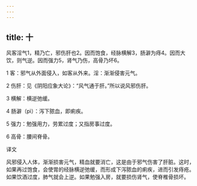 ```yaml
---
---
---
```

title: 十
---




风客淫气1，精乃亡，邪伤肝也2。因而饱食，经脉横解3，肠澼为痔4。因而大饮，则气逆。因而强力5，肾气乃伤，高骨乃坏6。

1 客：邪气从外面侵入，如客从外来。淫：渐渐侵害元气。

2 伤肝：见《阴阳应象大论》：“风气通于肝。”所以说风邪伤肝。

3 横解：横逆弛缓。

4 肠澼（pì）：泻下脓血，即痢疾。

5 强力：勉强用力，劳累过度；又指房事过度。

6 高骨：腰间脊骨。

译文

风邪侵入人体，渐渐损害元气，精血就要消亡，这是由于邪气伤害了肝脏。这时，如果再过饱食，会使胃的经脉横逆弛缓，而形成下泻脓血的痢疾，进而引发痔疮。如果饮酒过度，肺气就会上逆。如果勉强入房，就要损伤肾气，使脊椎骨损坏。